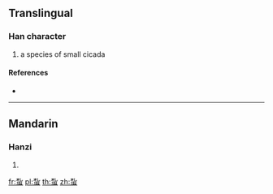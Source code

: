 {{character info/new}}
==Translingual==

===Han character===
{{Han char|rn=142|rad=虫|as=05|sn=11|four=42136|canj=DULMI}}

# a species of small cicada

====References====
* {{Han ref|kx=1079.290|dkj=32932|dj=1548.130|hdz=42842.020|uh=86BB|ud=34491|bh=D7AC|bd=55212}}

----

==Mandarin==

===Hanzi===
{{cmn-hanzi|pin=[[bié]] ([[bie2]]), [[zhá]] ([[zha2]])|wg=pieh<sup>2</sup>, cha<sup>2</sup>}}

# {{defn|lang=cmn|sort=虫05}}

[[fr:蚻]]
[[pl:蚻]]
[[th:蚻]]
[[zh:蚻]]